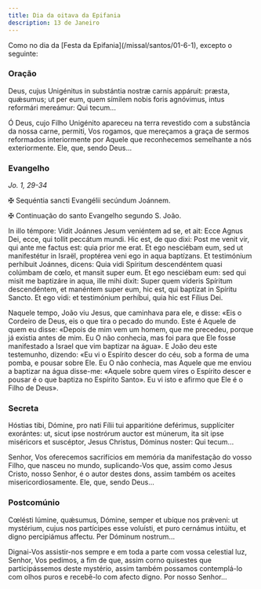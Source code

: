 ```yaml
---
title: Dia da oitava da Epifania
description: 13 de Janeiro
---
```


<aside>
  Como no dia da [Festa da Epifania](/missal/santos/01-6-1), excepto o
  seguinte:
</aside>

### Oração

<div class="side-by-side not-content">

Deus, cujus Unigénitus in substántia nostræ carnis appáruit: præsta, quǽsumus; ut per eum, quem símilem nobis foris agnóvimus, intus reformári mereámur: Qui tecum...

Ó Deus, cujo Filho Unigénito apareceu na terra revestido com a substância da nossa carne, permiti, Vos rogamos, que mereçamos a graça de sermos reformados interiormente por Aquele que reconhecemos semelhante a nós exteriormente. Ele, que, sendo Deus...

</div>

### Evangelho

<em>Jo. 1, 29-34</em>

<div class="side-by-side not-content">

<span class="cross text-red-500">✠</span> Sequéntia sancti Evangélii secúndum Joánnem.

<span class="cross text-red-500">✠</span> Continuação do santo Evangelho segundo S. João.

In illo témpore: Vidit Joánnes Jesum veniéntem ad se, et ait: Ecce Agnus Dei, ecce, qui tollit peccátum mundi. Hic est, de quo dixi: Post me venit vir, qui ante me factus est: quia prior me erat. Et ego nesciébam eum, sed ut manifestétur in Israël, proptérea veni ego in aqua baptízans. Et testimónium perhíbuit Joánnes, dicens: Quia vidi Spíritum descendéntem quasi colúmbam de cœlo, et mansit super eum. Et ego nesciébam eum: sed qui misit me baptizáre in aqua, ille mihi dixit: Super quem víderis Spíritum descendéntem, et manéntem super eum, hic est, qui baptízat in Spíritu Sancto. Et ego vidi: et testimónium perhíbui, quia hic est Fílius Dei.

Naquele tempo, João viu Jesus, que caminhava para ele, e disse: «Eis o Cordeiro de Deus, eis o que tira o pecado do mundo. Este é Aquele de quem eu disse: «Depois de mim vem um homem, que me precedeu, porque já existia antes de mim. Eu O não conhecia, mas foi para que Ele fosse manifestado a Israel que vim baptizar na água». E João deu este testemunho, dizendo: «Eu vi o Espírito descer do céu, sob a forma de uma pomba, e pousar sobre Ele. Eu O não conhecia, mas Aquele que me enviou a baptizar na água disse-me: «Aquele sobre quem vires o Espírito descer e pousar é o que baptiza no Espírito Santo». Eu vi isto e afirmo que Ele é o Filho de Deus».

</div>

### Secreta

<div class="side-by-side not-content">

Hóstias tibi, Dómine, pro nati Fílii tui apparitióne deférimus, supplíciter exorántes: ut, sicut ipse nostrórum auctor est múnerum, ita sit ipse miséricors et suscéptor, Jesus Christus, Dóminus noster: Qui tecum...

Senhor, Vos oferecemos sacrifícios em memória da manifestação do vosso Filho, que nasceu no mundo, suplicando-Vos que, assim como Jesus Cristo, nosso Senhor, é o autor destes dons, assim também os aceites misericordiosamente. Ele, que, sendo Deus...

</div>

### Postcomúnio

<div class="side-by-side not-content">

Cœlésti lúmine, quǽsumus, Dómine, semper et ubíque nos prǽveni: ut mystérium, cujus nos partícipes esse voluísti, et puro cernámus intúitu, et digno percipiámus affectu. Per Dóminum nostrum...

Dignai-Vos assistir-nos sempre e em toda a parte com vossa celestial luz, Senhor, Vos pedimos, a fim de que, assim corno quisestes que participássemos deste mystério, assim também possamos contemplá-lo com olhos puros e recebê-lo com afecto digno. Por nosso Senhor...

</div>
